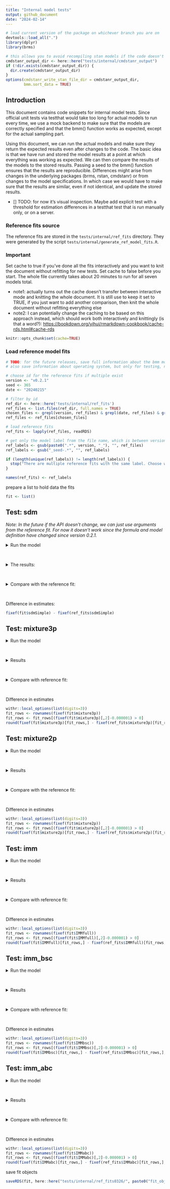```yaml
---
title: "Internal model tests"
output: github_document
date: "2024-02-14"
---
```


```r
# load current version of the package on whichever branch you are on
devtools::load_all(".")
library(dplyr)
library(brms)

# this allows you to avoid recompiling stan models if the code doesn't change
cmdstanr_output_dir <- here::here("tests/internal/cmdstanr_output")
if (!dir.exists(cmdstanr_output_dir)) {
  dir.create(cmdstanr_output_dir)
}
options(cmdstanr_write_stan_file_dir = cmdstanr_output_dir,
        bmm.sort_data = TRUE)
```

## Introduction

This document contains code snippets for internal model tests. Since official unit tests via testthat would take too long for actual models to run every time, we use a mock backend to make sure that the models are correctly specified and that the bmm() function works as expected, except for the actual sampling part.

Using this document, we can run the actual models and make sure they return the expected results even after changes to the code. The basic idea is that we have run and stored the model results at a point at which everything was working as expected. We can then compare the results of the models to the stored results. Passing a seed to the bmm() function ensures that the results are reproducible. Differences might arise from changes in the underlying packages (brms, rstan, cmdstanr) or from changes to the model specifications. In which case we would have to make sure that the results are similar, even if not identical, and update the stored results.

-   [] TODO: for now it's visual inspection. Maybe add explicit test with a threshold for estimation differences in a testthat test that is run manually only, or on a server.

### Reference fits source

The reference fits are stored in the `tests/internal/ref_fits` directory. They were generated by the script `tests/internal/generate_ref_model_fits.R`.

### Important

Set cache to true if you've done all the fits interactively and you want to knit the document without refitting for new tests. Set cache to false before you start. The whole file currently takes about 20 minutes to run for all seven models total.

-   note1: actually turns out the cache doesn't transfer between interactive mode and knitting the whole document. It is still use to keep it set to TRUE, if you just want to add another comparison, then knit the whole document without refitting everything else
-   note2: I can potentially change the caching to be based on this approach instead, which should work both interactively and knittingly (is that a word?): <https://bookdown.org/yihui/rmarkdown-cookbook/cache-rds.html#cache-rds>

```r
knitr::opts_chunk$set(cache=TRUE)
```

### Load reference model fits

```r
# TODO: for the future releases, save full information about the bmm model components in the reference fits
# also save information about operating system, but only for testing, not for general usage

# choose id for the reference fits if multiple exist
version <- "v0.2.1"
seed <- 365
date <- "20240215"

# filter by id
ref_dir <- here::here('tests/internal/ref_fits')
ref_files <- list.files(ref_dir, full.names = TRUE)
chosen_files <- grepl(version, ref_files) & grepl(date, ref_files) & grepl(paste0("seed-",seed), ref_files)
ref_files <- ref_files[chosen_files]

# load reference fits
ref_fits <- lapply(ref_files, readRDS)

# get only the model label from the file name, which is between version_ and _seed, 
ref_labels <- gsub(paste0(".*", version, "_"), "", ref_files)
ref_labels <- gsub("_seed-.*", "", ref_labels)

if (length(unique(ref_labels)) != length(ref_labels)) {
  stop("There are multiple reference fits with the same label. Choose which files to keep manually")
}

names(ref_fits) <- ref_labels
```

prepare a list to hold data the fits

```r
fit <- list()
```

## Test: sdm

*Note: In the future if the API doesn't change, we can just use arguments from the reference fit. For now it doesn't work since the formula and model definition have changed since version 0.2.1.*

<details>

<summary>Run the model</summary>

```r
data <- ref_fits$sdmSimple$data

formula <- bmf(c ~ 0 + SetSize, kappa ~ 1)

model <- sdm('dev_rad')

fit$sdmSimple <- bmm(formula, data, model,
                     cores = 4,
                     chains = 4,
                     iter = 500,
                     refresh = 500,
                     init = 1,
                     silent = 2,
                     backend = 'cmdstanr',
                     seed = seed)
```

</details>

</br>

<details>

<summary>The results:</summary>

```r
summary(fit$sdmSimple)
```

</details>

</br>

<details>

<summary>Compare with the reference fit:</summary>

```r
summary(ref_fits$sdmSimple)
```

</details>

</br>

Difference in estimates:

```r
fixef(fit$sdmSimple) - fixef(ref_fits$sdmSimple)
```

## Test: mixture3p

<details>

<summary>Run the model</summary>

```r
data <- ref_fits$mixture3p$data

formula <- bmf(thetat ~ 0 + SetSize,
               thetant ~ 0 + SetSize,
               kappa ~ 0 + SetSize)

model <- mixture3p(resp_error = 'dev_rad',
                   nt_features = paste0("Item", 2:4,"_Col_rad"),
                   set_size = "SetSize")

fit$mixture3p <- bmm(formula, data, model,
                     cores = 4,
                     chains = 4,
                     iter = 500,
                     refresh = 500,
                     init = 1,
                     silent = 2,
                     backend = 'cmdstanr',
                     seed = seed)
```

</details>

</br>

<details>

<summary>Results</summary>

```r
summary(fit$mixture3p)
```

</details>

</br>

<details>

<summary>Compare with reference fit:</summary>

```r
ref_fits$mixture3p
```

</details>

</br>

Difference in estimates

```r
withr::local_options(list(digits=3))
fit_rows <- rownames(fixef(fit$mixture3p))
fit_rows <- fit_rows[(fixef(fit$mixture3p)[,2]-0.000001) > 0]
round(fixef(fit$mixture3p)[fit_rows,] - fixef(ref_fits$mixture3p)[fit_rows,],3)
```

## Test: mixture2p

<details>

<summary>Run the model</summary>

```r
data <- ref_fits$mixture2p$data

formula <- bmf(thetat ~ 0 + SetSize,
               kappa ~ 0 + SetSize)

model <- mixture2p(resp_error = 'dev_rad')

fit$mixture2p <- bmm(formula, data, model,
                     cores = 4,
                     chains = 4,
                     iter = 2000,
                     refresh = 500,
                     init = 1,
                     silent = 2,
                     backend = 'cmdstanr',
                     seed = seed)
```

</details>

</br>

<details>

<summary>Results</summary>

```r
summary(fit$mixture2p)
```

</details>

</br>

<details>

<summary>Compare with the reference fit:</summary>

```r
summary(ref_fits$mixture2p)
```

</details>

</br>

Difference in estimates

```r
withr::local_options(list(digits=3))
fit_rows <- rownames(fixef(fit$mixture2p))
fit_rows <- fit_rows[(fixef(fit$mixture2p)[,2]-0.000001) > 0]
round(fixef(fit$mixture2p)[fit_rows,] - fixef(ref_fits$mixture2p)[fit_rows,],3)
```

## Test: imm

<details>

<summary>Run the model</summary>

```r
data <- ref_fits$IMMfull$data

formula <- bmf(a ~ 0 + SetSize,
               c ~ 0 + SetSize,
               s ~ 0 + SetSize,
               kappa ~ 0 + SetSize)

model <- imm(resp_error = 'dev_rad',
                 nt_features = paste0("Item", 2:4,"_Col_rad"),
                 nt_distances = paste0("Item", 2:4,"_Pos_rad"),
                 set_size = "SetSize")

fit$IMMfull <- bmm(formula, data, model,
                   cores = 4,
                   chains = 4,
                   iter = 500,
                   refresh = 500,
                   init = 1,
                   silent = 2,
                   backend = 'cmdstanr',
                   seed = seed)
```

</details>

</br>

<details>

<summary>Results</summary>

```r
summary(fit$IMMfull)
```

</details>

</br>

<details>

<summary>Compare with reference fit:</summary>

```r
ref_fits$IMMfull
```

</details>

</br>

Difference in estimates

```r
withr::local_options(list(digits=3))
fit_rows <- rownames(fixef(fit$IMMfull))
fit_rows <- fit_rows[(fixef(fit$IMMfull)[,2]-0.000001) > 0]
round(fixef(fit$IMMfull)[fit_rows,] - fixef(ref_fits$IMMfull)[fit_rows,],3)
```

## Test: imm_bsc

<details>

<summary>Run the model</summary>

```r
data <- ref_fits$IMMbsc$data

formula <- bmf(c ~ 0 + SetSize,
               s ~ 0 + SetSize,
               kappa ~ 0 + SetSize)

model <- imm(resp_error = 'dev_rad',
             nt_features = paste0("Item", 2:4,"_Col_rad"),
             nt_distances = paste0("Item", 2:4,"_Pos_rad"),
             set_size = "SetSize",
             version = "bsc")

fit$IMMbsc <- bmm(formula, data, model,
                  cores = 4,
                  chains = 4,
                  iter = 500,
                  refresh = 500,
                  init = 1,
                  silent = 2,
                  backend = 'cmdstanr',
                  seed = seed)
```

</details>

</br>

<details>

<summary>Results</summary>

```r
summary(fit$IMMbsc)
```

</details>

</br>

<details>

<summary>Compare with reference fit:</summary>

```r
ref_fits$IMMbsc
```

</details>

</br>

Difference in estimates

```r
withr::local_options(list(digits=3))
fit_rows <- rownames(fixef(fit$IMMbsc))
fit_rows <- fit_rows[(fixef(fit$IMMbsc)[,2]-0.000001) > 0]
round(fixef(fit$IMMbsc)[fit_rows,] - fixef(ref_fits$IMMbsc)[fit_rows,],3)
```

## Test: imm_abc

<details>

<summary>Run the model</summary>

```r
data <- ref_fits$IMMabc$data

formula <- bmf(a ~ 0 + SetSize,
               c ~ 0 + SetSize,
               kappa ~ 0 + SetSize)

model <- imm(resp_error = 'dev_rad',
             nt_features = paste0("Item", 2:4,"_Col_rad"),
             set_size = "SetSize",
             version = "abc")

fit$IMMabc <- bmm(formula, data, model,
                  cores = 4,
                  chains = 4,
                  iter = 500,
                  refresh = 500,
                  init = 1,
                  silent = 2,
                  backend = 'cmdstanr',
                  seed = seed)
```

</details>

</br>

<details>

<summary>Results</summary>

```r
summary(fit$IMMabc)
```

</details>

</br>

<details>

<summary>Compare with reference fit:</summary>

```r
ref_fits$IMMabc
```

</details>

</br>

Difference in estimates

```r
withr::local_options(list(digits=3))
fit_rows <- rownames(fixef(fit$IMMabc))
fit_rows <- fit_rows[(fixef(fit$IMMabc)[,2]-0.000001) > 0]
round(fixef(fit$IMMabc)[fit_rows,] - fixef(ref_fits$IMMabc)[fit_rows,],3)
```


save fit objects

```r
saveRDS(fit, here::here("tests/internal/ref_fits0326/", paste0("fit_objects_", packageVersion('bmm'), "_seed-", seed, "_", date, ".rds")))
```
